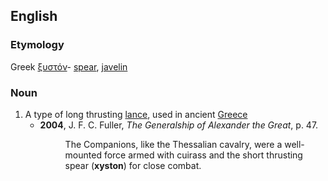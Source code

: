 ==English==
{{wikipedia}}
===Etymology===
Greek [[ξυστόν]]- [[spear]], [[javelin]]
===Noun===
{{en-noun}}

# A type of long thrusting [[lance]], used in ancient [[Greece]]
#*'''2004''', J. F. C. Fuller, ''The Generalship of Alexander the Great'', p. 47.
#*:The Companions, like the Thessalian cavalry, were a well-mounted force armed with cuirass and the short thrusting spear ('''xyston''') for close combat.